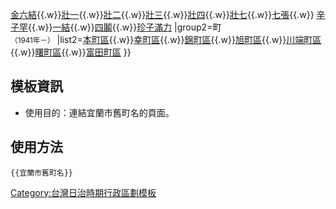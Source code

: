 {{Navbox
|name=宜蘭市舊町名
|title=[[台灣日治時期|日治時期]][[宜蘭市 (州轄市)|宜蘭市]]（1940年－1945年）
|group1=大字
|list1=[[宜蘭 (大字)|宜蘭]]<small>（1941年拆町區）</small>{{.w}}[[金六結]]{{.w}}[[壯一]]{{.w}}[[壯二]]{{.w}}[[壯三]]{{.w}}[[壯四]]{{.w}}[[壯七]]{{.w}}[[七張]]{{.w}} [[辛子罕]]{{.w}}[[一結]]{{.w}}[[四鬮]]{{.w}}[[珍子滿力]]
|group2=町<br><small>（1941年－）</small>
|list2=[[本町 (宜蘭市)|本町區]]{{.w}}[[幸町 (宜蘭市)|幸町區]]{{.w}}[[錦町 (宜蘭市)|錦町區]]{{.w}}[[旭町 (宜蘭市)|旭町區]]{{.w}}[[川端町 (宜蘭市)|川端町區]]{{.w}}[[曙町 (宜蘭市)|曙町區]]{{.w}}[[富田町 (宜蘭市)|富田町區]]
}}<noinclude>

== 模板資訊 ==
* 使用目的：連結宜蘭市舊町名的頁面。

== 使用方法 ==
<pre>
{{宜蘭市舊町名}}
</pre>
</noinclude>
<noinclude>
[[Category:台灣日治時期行政區劃模板]]
</noinclude>